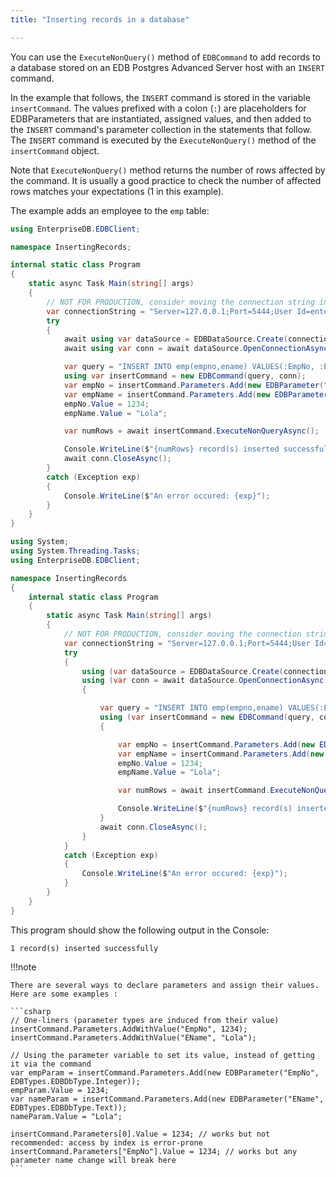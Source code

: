 ```yaml
---
title: "Inserting records in a database"

---
```


<div id="inserting_records_in_a_database" class="registered_link"></div>

You can use the `ExecuteNonQuery()` method of `EDBCommand` to add records to a database stored on an EDB Postgres Advanced Server host with an `INSERT` command.

In the example that follows, the `INSERT` command is stored in the variable `insertCommand`. The values prefixed with a colon (`:`) are placeholders for EDBParameters that are instantiated, assigned values, and then added to the `INSERT` command's parameter collection in the statements that follow. The `INSERT` command is executed by the `ExecuteNonQuery()` method of the `insertCommand` object.

Note that `ExecuteNonQuery()` method returns the number of rows affected by the command. It is usually a good practice to check the number of affected rows matches your expectations (1 in this example).

The example adds an employee to the `emp` table:

<TabContainer syncKey="sample">
<Tab title=".NET">

```csharp
using EnterpriseDB.EDBClient;

namespace InsertingRecords;

internal static class Program
{
    static async Task Main(string[] args)
    {
        // NOT FOR PRODUCTION, consider moving the connection string in a configuration file
        var connectionString = "Server=127.0.0.1;Port=5444;User Id=enterprisedb;Password=edb;Database=edb";
        try
        {
            await using var dataSource = EDBDataSource.Create(connectionString);
            await using var conn = await dataSource.OpenConnectionAsync();

            var query = "INSERT INTO emp(empno,ename) VALUES(:EmpNo, :EName)";
            using var insertCommand = new EDBCommand(query, conn);
            var empNo = insertCommand.Parameters.Add(new EDBParameter("EmpNo", EDBTypes.EDBDbType.Integer));
            var empName = insertCommand.Parameters.Add(new EDBParameter("EName", EDBTypes.EDBDbType.Text));                        
            empNo.Value = 1234;
            empName.Value = "Lola";

            var numRows = await insertCommand.ExecuteNonQueryAsync();

            Console.WriteLine($"{numRows} record(s) inserted successfully");
            await conn.CloseAsync();
        }
        catch (Exception exp)
        {
            Console.WriteLine($"An error occured: {exp}");
        }
    }
}
```

</Tab>
<Tab title=".NET Framework">

```csharp
using System;
using System.Threading.Tasks;
using EnterpriseDB.EDBClient;

namespace InsertingRecords
{
    internal static class Program
    {
        static async Task Main(string[] args)
        {
            // NOT FOR PRODUCTION, consider moving the connection string in a configuration file
            var connectionString = "Server=127.0.0.1;Port=5444;User Id=enterprisedb;Password=edb;Database=edb";
            try
            {
                using (var dataSource = EDBDataSource.Create(connectionString))
                using (var conn = await dataSource.OpenConnectionAsync())
                {

                    var query = "INSERT INTO emp(empno,ename) VALUES(:EmpNo, :EName)";
                    using (var insertCommand = new EDBCommand(query, conn))
                    {

                        var empNo = insertCommand.Parameters.Add(new EDBParameter("EmpNo", EDBTypes.EDBDbType.Integer));
                        var empName = insertCommand.Parameters.Add(new EDBParameter("EName", EDBTypes.EDBDbType.Text));
                        empNo.Value = 1234;
                        empName.Value = "Lola";

                        var numRows = await insertCommand.ExecuteNonQueryAsync();

                        Console.WriteLine($"{numRows} record(s) inserted successfully");
                    }
                    await conn.CloseAsync();
                }
            }
            catch (Exception exp)
            {
                Console.WriteLine($"An error occured: {exp}");
            }
        }
    }
}
```
</Tab>
</TabContainer> 

This program should show the following output in the Console:

```text
1 record(s) inserted successfully
```

!!!note

	There are several ways to declare parameters and assign their values. Here are some examples :

	```csharp
	// One-liners (parameter types are induced from their value)
	insertCommand.Parameters.AddWithValue("EmpNo", 1234);
	insertCommand.Parameters.AddWithValue("EName", "Lola");

	// Using the parameter variable to set its value, instead of getting it via the command
	var empParam = insertCommand.Parameters.Add(new EDBParameter("EmpNo", EDBTypes.EDBDbType.Integer));
	empParam.Value = 1234;
	var nameParam = insertCommand.Parameters.Add(new EDBParameter("EName", EDBTypes.EDBDbType.Text));
	nameParam.Value = "Lola";

	insertCommand.Parameters[0].Value = 1234; // works but not recommended: access by index is error-prone
	insertCommand.Parameters["EmpNo"].Value = 1234; // works but any parameter name change will break here
	```

